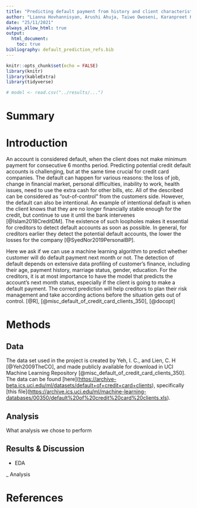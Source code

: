 ```yaml
---
title: "Predicting default payment from history and client characteristics"
author: "Lianna Hovhannisyan, Arushi Ahuja, Taiwo Owoseni, Karanpreet Kaur"
date: "25/11/2021"
always_allow_html: true
output:
  html_document:
    toc: true
bibliography: default_prediction_refs.bib
---
```


```r
knitr::opts_chunk$set(echo = FALSE)
library(knitr)
library(kableExtra)
library(tidyverse)
```

```r
# model <- read.csv("../results/...")
```

# Summary

# Introduction

An account is considered default, when the client does not make minimum payment for consecutive 6 months period. Predicting potential credit default accounts is challenging, but at the same time crucial for credit card companies. The default can happen for various reasons: the loss of job, change in financial market, personal difficulties, inability to work, health issues, need to use the extra cash for other bills, etc. All of the described can be considered as "out-of-control" from the customers side. However, the default can also be intentional. An example of intentional default is when the client knows that they are no longer financially stable enough for the credit, but continue to use it until the bank intervenes [@Islam2018CreditDM]. The existence of such loopholes makes it essential for creditors to detect default accounts as soon as possible. In general, for creditors earlier they detect the potential default accounts, the lower the losses for the company [@SyedNor2019PersonalBP].

Here we ask if we can use a machine learning algorithm to predict whether customer will do default payment next month or not. The detection of default depends on extensive data profiling of customer's finance, including their age, payment history, marriage status, gender, education. For the creditors, it is at most importance to have the model that predicts the account's next month status, especially if the client is going to make a default payment. The correct prediction will help creditors to plan their risk management and take according actions before the situation gets out of control. [@R], [@misc_default_of_credit_card_clients_350], [@docopt]

# Methods

## Data

The data set used in the project is created by Yeh, I. C., and Lien, C. H [@Yeh2009TheCO], and made publicly available for download in UCI Machine Learning Repository [@misc_default_of_credit_card_clients_350]. The data can be found \[here\](<https://archive-beta.ics.uci.edu/ml/datasets/default+of+credit+card+clients>), specifically \[this file\](<https://archive.ics.uci.edu/ml/machine-learning-databases/00350/default%20of%20credit%20card%20clients.xls>).

## Analysis

What analysis we chose to perform

## Results & Discussion

-   EDA

\_ Analysis

# References
